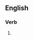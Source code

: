 ==English==

===Verb===
{{head|en|present participle}}

# {{present participle of|disregard|lang=en|nocat=1}}